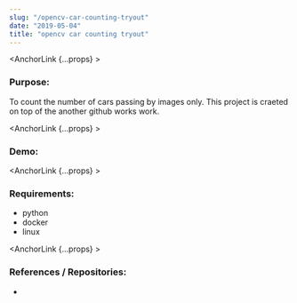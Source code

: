 ```yaml
---
slug: "/opencv-car-counting-tryout"
date: "2019-05-04"
title: "opencv car counting tryout"
---
```


<HeaderImage src="/opencvcarcounting_thumbnail.png" />

<AnchorLink {...props} ><h3>Purpose:</h3></AnchorLink>

To count the number of cars passing by images only. This project is craeted on top of the another github works work.


<AnchorLink {...props} ><h3>Demo:</h3></AnchorLink>
<YoutubeIframe videoSrcURL="https://www.youtube.com/embed/8P3VEGvMeTQ" videoTitle="failing example"/>

<AnchorLink {...props} ><h3>Requirements:</h3></AnchorLink>

- python
- docker
- linux

<AnchorLink {...props} ><h3>References / Repositories:</h3></AnchorLink>

- <GithubLink repo_fullname="louiscklaw/car_tracking_tryout" />
